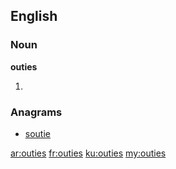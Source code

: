 ==English==

===Noun===
'''outies'''

# {{plural of|[[outie]]}}

===Anagrams===
* [[soutie#English|soutie]]

[[ar:outies]]
[[fr:outies]]
[[ku:outies]]
[[my:outies]]